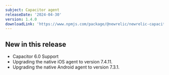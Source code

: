 ```yaml
---
subject: Capacitor agent
releaseDate: '2024-04-30'
version: 1.4.0
downloadLink: 'https://www.npmjs.com/package/@newrelic/newrelic-capacitor-plugin/v/1.4.0'
---
```


## New in this release

- Capacitor 6.0 Support
- Upgrading the native iOS agent to version 7.4.11.
- Upgrading the native Android agent to version 7.3.1.
